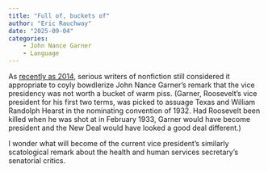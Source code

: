 ```yaml
---
title: "Full of, buckets of"
author: "Eric Rauchway"
date: "2025-09-04"
categories:
    - John Nance Garner
    - Language
---
```


As [recently as 2014,](https://www.google.com/books/edition/Days_of_Fire/eXCJDQAAQBAJ?hl=en&gbpv=1&dq=john+nance+garner+%22bucket+of+warm+spit%22&pg=PA60&printsec=frontcover) serious writers of nonfiction still considered it appropriate to coyly bowdlerize John Nance Garner's remark that the vice presidency was not worth a bucket of warm piss. (Garner, Roosevelt's vice president for his first two terms, was picked to assuage Texas and William Randolph Hearst in the nominating convention of 1932. Had Roosevelt been killed when he was shot at in February 1933, Garner would have become president and the New Deal would have looked a good deal different.)

I wonder what will become of the current vice president's similarly scatological remark about the health and human services secretary's senatorial critics.